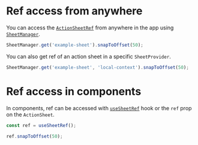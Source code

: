 # Ref access from anywhere

You can access the [`ActionSheetRef`](/reference/actionsheetref) from anywhere in the app using [`SheetManager`](/reference/sheetmanager).

```ts
SheetManager.get('example-sheet').snapToOffset(50);
```

You can also get ref of an action sheet in a specific `SheetProvider`.

```ts
SheetManager.get('example-sheet', 'local-context').snapToOffset(50);
```

# Ref access in components

In components, ref can be accessed with [`useSheetRef`](/reference/usesheetref) hook or the `ref` prop on the `ActionSheet`.

```ts
const ref = useSheetRef();

ref.snapToOffset(50);
```
